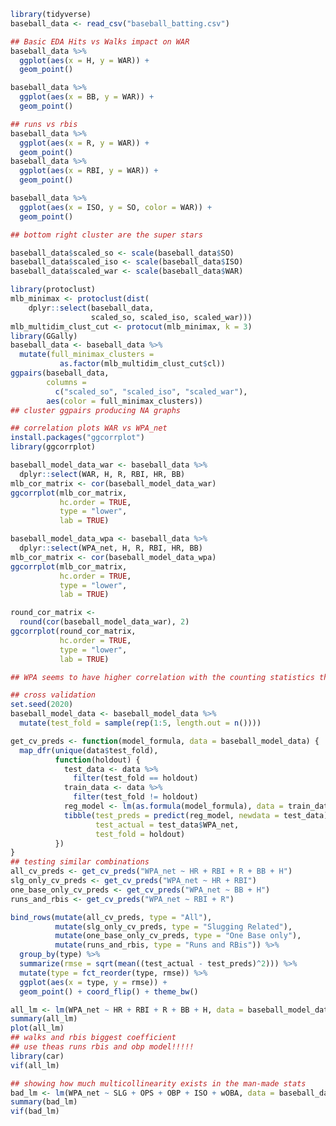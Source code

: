 ```r
library(tidyverse)
baseball_data <- read_csv("baseball_batting.csv")
```
```r
## Basic EDA Hits vs Walks impact on WAR
baseball_data %>%
  ggplot(aes(x = H, y = WAR)) +
  geom_point()

baseball_data %>%
  ggplot(aes(x = BB, y = WAR)) +
  geom_point()

## runs vs rbis
baseball_data %>%
  ggplot(aes(x = R, y = WAR)) +
  geom_point()
baseball_data %>%
  ggplot(aes(x = RBI, y = WAR)) +
  geom_point()


```

```r
baseball_data %>%
  ggplot(aes(x = ISO, y = SO, color = WAR)) +
  geom_point()

## bottom right cluster are the super stars
```

```r

baseball_data$scaled_so <- scale(baseball_data$SO)
baseball_data$scaled_iso <- scale(baseball_data$ISO)
baseball_data$scaled_war <- scale(baseball_data$WAR)

library(protoclust)
mlb_minimax <- protoclust(dist(
    dplyr::select(baseball_data,
                  scaled_so, scaled_iso, scaled_war)))
mlb_multidim_clust_cut <- protocut(mlb_minimax, k = 3)
library(GGally)
baseball_data <- baseball_data %>%
  mutate(full_minimax_clusters = 
           as.factor(mlb_multidim_clust_cut$cl))
ggpairs(baseball_data,
        columns =
          c("scaled_so", "scaled_iso", "scaled_war"),
        aes(color = full_minimax_clusters))
## cluster ggpairs producing NA graphs
```

```r
## correlation plots WAR vs WPA_net
install.packages("ggcorrplot")
library(ggcorrplot)

baseball_model_data_war <- baseball_data %>%
  dplyr::select(WAR, H, R, RBI, HR, BB)
mlb_cor_matrix <- cor(baseball_model_data_war)
ggcorrplot(mlb_cor_matrix,
           hc.order = TRUE,
           type = "lower",
           lab = TRUE)

baseball_model_data_wpa <- baseball_data %>%
  dplyr::select(WPA_net, H, R, RBI, HR, BB)
mlb_cor_matrix <- cor(baseball_model_data_wpa)
ggcorrplot(mlb_cor_matrix,
           hc.order = TRUE,
           type = "lower",
           lab = TRUE)

round_cor_matrix <- 
  round(cor(baseball_model_data_war), 2)
ggcorrplot(round_cor_matrix, 
           hc.order = TRUE,
           type = "lower",
           lab = TRUE)

## WPA seems to have higher correlation with the counting statistics than WAR
```

```r
## cross validation 
set.seed(2020)
baseball_model_data <- baseball_model_data %>%
  mutate(test_fold = sample(rep(1:5, length.out = n())))

get_cv_preds <- function(model_formula, data = baseball_model_data) {
  map_dfr(unique(data$test_fold), 
          function(holdout) {
            test_data <- data %>%
              filter(test_fold == holdout)
            train_data <- data %>%
              filter(test_fold != holdout)
            reg_model <- lm(as.formula(model_formula), data = train_data)
            tibble(test_preds = predict(reg_model, newdata = test_data),
                   test_actual = test_data$WPA_net,
                   test_fold = holdout) 
          })
}
## testing similar combinations 
all_cv_preds <- get_cv_preds("WPA_net ~ HR + RBI + R + BB + H")
slg_only_cv_preds <- get_cv_preds("WPA_net ~ HR + RBI")
one_base_only_cv_preds <- get_cv_preds("WPA_net ~ BB + H")
runs_and_rbis <- get_cv_preds("WPA_net ~ RBI + R")

bind_rows(mutate(all_cv_preds, type = "All"),
          mutate(slg_only_cv_preds, type = "Slugging Related"),
          mutate(one_base_only_cv_preds, type = "One Base only"),
          mutate(runs_and_rbis, type = "Runs and RBis")) %>%
  group_by(type) %>%
  summarize(rmse = sqrt(mean((test_actual - test_preds)^2))) %>%
  mutate(type = fct_reorder(type, rmse)) %>%
  ggplot(aes(x = type, y = rmse)) +
  geom_point() + coord_flip() + theme_bw()

all_lm <- lm(WPA_net ~ HR + RBI + R + BB + H, data = baseball_model_data)
summary(all_lm)
plot(all_lm)
## walks and rbis biggest coefficient
## use theas runs rbis and obp model!!!!!
library(car)
vif(all_lm)

```

```r
## showing how much multicollinearity exists in the man-made stats
bad_lm <- lm(WPA_net ~ SLG + OPS + OBP + ISO + wOBA, data = baseball_data)
summary(bad_lm)
vif(bad_lm)



```

